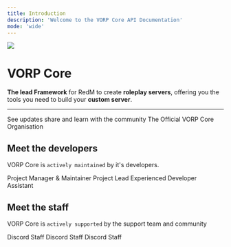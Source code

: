 ```yaml
---
title: Introduction
description: 'Welcome to the VORP Core API Documentation'
mode: 'wide'
---
```


<Frame>
  <img src="images/vorpcore.png"/>
</Frame>

# VORP Core

**The lead Framework** for RedM to create **roleplay servers**,
offering you the tools you need to build your **custom server**.

---

<CardGroup cols={2}>
  <Card
    title="Join VORP Core Official Discord"
    icon="discord"
    color = "#7289da"
    href="https://discord.gg/JjNYMnDKMf">
    See updates share and learn with the community
  </Card>
  <Card
    title="Check GitHub"
    icon="github"
    color = "white"
    href="https://github.com/VORPCORE">
    The Official VORP Core Organisation
  </Card>
</CardGroup>

## Meet the developers

VORP Core is `actively maintained` by it's developers.

<CardGroup cols={4}>
  <Card
    color="lightgreen"
    title="Outsider"
    icon="code"
    href="https://github.com/outsider31000">
    Project Manager & Maintainer
  </Card>
  <Card
    title="Blue"
    icon="code"
    color="lightgreen"
    href="https://github.com/kamelzarandah">
   Project Lead
  </Card>
  <Card
    title="Black Pegasus"
    icon="code"
    color="lightgreen"
    href="https://github.com/creativewild">
    Experienced Developer
  </Card>
  <Card
    title="Real Stoner Gamer"
    icon="code"
    color="lightgreen"
    href="https://github.com/RealStonerGamer">
    Assistant
  </Card>
</CardGroup>

## Meet the staff

VORP Core is `actively supported` by the support team and community

<CardGroup cols={4} >
  <Card
    title="Hobbs"
    icon="shield"
    color="lightgreen"
    href="https://github.com/DerHobbs"
    >
    Discord Staff
  </Card>
  <Card
    title="Z-eus"
    icon="shield"
    color="lightgreen"
    href="https://github.com/Z-eus">
    Discord Staff
  </Card>
  <Card
    title="Unknownsoph"
    icon="shield"
    color="lightgreen"
    href="">
    Discord Staff
  </Card>

</CardGroup>